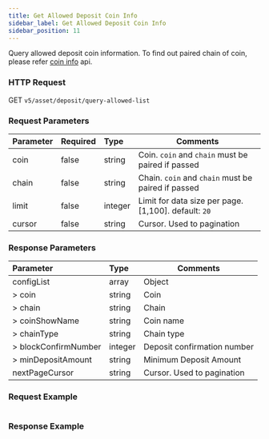 ```yaml
---
title: Get Allowed Deposit Coin Info
sidebar_label: Get Allowed Deposit Coin Info
sidebar_position: 11
---
```


Query allowed deposit coin information. To find out paired chain of coin, please refer [coin info](coin-info#) api.

### HTTP Request
GET `v5/asset/deposit/query-allowed-list`

### Request Parameters
| Parameter | Required | Type | Comments|
|:----- |:-------|:-----|------ |
|coin |false |string |Coin. `coin` and `chain` must be paired if passed |
|chain |false |string |Chain. `coin` and `chain` must be paired if passed|
|limit |false |integer |Limit for data size per page. [1,100]. default: `20`|
|cursor |false |string |Cursor. Used to pagination|

### Response Parameters
| Parameter | Type | Comments|
|:----- |:-----|----- |
|configList |array|Object |
|> coin |string |Coin |
|> chain |string|Chain |
|> coinShowName |string|Coin name |
|> chainType |string|Chain type |
|> blockConfirmNumber |integer|Deposit confirmation number |
|> minDepositAmount |string|Minimum Deposit Amount |
|nextPageCursor |string |Cursor. Used to pagination|

### Request Example

<Tabs>
<TabItem value="console" label="Console">

```http
```

</TabItem>
</Tabs>

### Response Example

<Tabs>
<TabItem value="js response" label="response">

```json

```
</TabItem>
</Tabs>